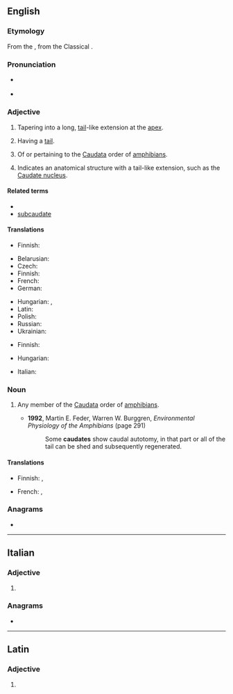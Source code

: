 ==English==

===Etymology===
From the {{der|en|ML.|caudātus}}, from the Classical {{der|en|la|cauda|t=tail}}.

===Pronunciation===
* {{a|RP|GA}} {{IPA|en|/ˈkɔːdeɪt/}}
* {{homophones|en|chordate|cordate}} {{a|non-rhotic accents}}

===Adjective===
{{en-adj|-}}

# {{lb|en|botany}} Tapering into a long, [[tail]]-like extension at the [[apex]].
# {{lb|en|zoology}} Having a [[tail]].
# {{lb|en|zoology}} Of or pertaining to the [[Caudata]] order of [[amphibian]]s.
# {{lb|en|anatomy}} Indicates an anatomical structure with a tail-like extension, such as the [https://en.wikipedia.org/wiki/Caudate_nucleus Caudate nucleus].

====Related terms====
* ''{{l|en|e caudata}}''
* [[subcaudate]]

====Translations====
{{trans-top|''botany:'' tapering into a long, tail-like extension at the apex}}
* Finnish: {{t|fi|lisäkkeellinen}}
{{trans-mid}}
{{trans-bottom}}

{{trans-top|having a tail}}
* Belarusian: {{t|be|хваста́ты}}
* Czech: {{t|cs|ocasatý}}
* Finnish: {{t|fi|hännällinen}}
* French: {{t+|fr|caudate}}
* German: {{t+|de|Schwanz|alt=Schwanz-}}
{{trans-mid}}
* Hungarian: {{t+|hu|farkas}}, {{t|hu|farkos}}
* Latin: {{t|la|caudātus}}
* Polish: {{t|pl|ogoniasty}}
* Russian: {{t+|ru|хвоста́тый}}
* Ukrainian: {{t|uk|хвоста́тий}}
{{trans-bottom}}

{{trans-top|''zoology:'' of or pertaining to the ''Caudata''}}
* Finnish: {{t+|fi|salamanteri|alt=salamanteri-}}
{{trans-mid}}
* Hungarian: {{t|hu|farkos}}
{{trans-bottom}}

{{checktrans-top}}
* Italian: {{t+check|it|caudato}}
{{trans-mid}}
{{trans-bottom}}

===Noun===
{{en-noun}}

# {{lb|en|zoology}} Any member of the [[Caudata]] order of [[amphibian]]s.
#* '''1992''', Martin E. Feder, Warren W. Burggren, ''Environmental Physiology of the Amphibians'' (page 291)
#*: Some '''caudates''' show caudal autotomy, in that part or all of the tail can be shed and subsequently regenerated.

====Translations====
{{trans-top|member of Caudata}}
* Finnish: {{t+|fi|salamanteri}}, {{t|fi|pyrstösammakko}}
{{trans-mid}}
* French: {{t+|fr|caudate|m}}, {{t+|fr|urodèle|m}}
{{trans-bottom}}

===Anagrams===
* {{anagrams|en|a=aacdetu|acuated}}

----

==Italian==

===Adjective===
{{head|it|adjective form}}

# {{feminine plural of|it|caudato}}

===Anagrams===
* {{l|it|educata}}

----

==Latin==

===Adjective===
{{la-adj-form|caudāte}}

# {{inflection of|la|caudātus||voc|m|s}}